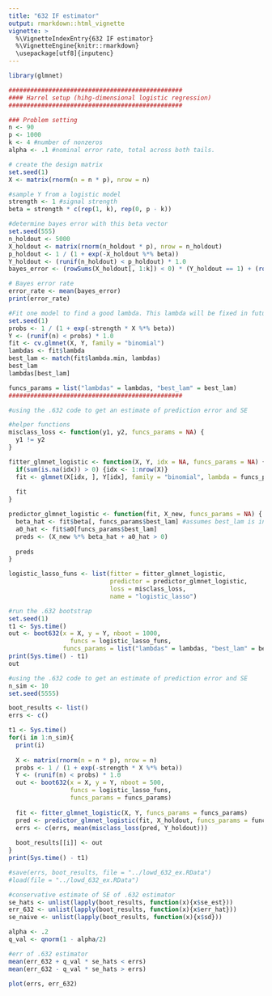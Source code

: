 ```yaml
---
title: "632 IF estimator"
output: rmarkdown::html_vignette
vignette: >
  %\VignetteIndexEntry{632 IF estimator}
  %\VignetteEngine{knitr::rmarkdown}
  \usepackage[utf8]{inputenc}
---
```



```r
library(glmnet)
```


```r
################################################
#### Harrel setup (hihg-dimensional logistic regression)
################################################

### Problem setting
n <- 90
p <- 1000
k <- 4 #number of nonzeros
alpha <- .1 #nominal error rate, total across both tails.

# create the design matrix 
set.seed(1)
X <- matrix(rnorm(n = n * p), nrow = n)

#sample Y from a logistic model
strength <- 1 #signal strength
beta = strength * c(rep(1, k), rep(0, p - k))

#determine bayes error with this beta vector
set.seed(555)
n_holdout <- 5000
X_holdout <- matrix(rnorm(n_holdout * p), nrow = n_holdout)
p_holdout <- 1 / (1 + exp(-X_holdout %*% beta))
Y_holdout <- (runif(n_holdout) < p_holdout) * 1.0
bayes_error <- (rowSums(X_holdout[, 1:k]) < 0) * (Y_holdout == 1) + (rowSums(X_holdout[, 1:k]) > 0) * (Y_holdout == 0)

# Bayes error rate
error_rate <- mean(bayes_error)
print(error_rate)

#Fit one model to find a good lambda. This lambda will be fixed in future simulations.
set.seed(1)
probs <- 1 / (1 + exp(-strength * X %*% beta))
Y <- (runif(n) < probs) * 1.0
fit <- cv.glmnet(X, Y, family = "binomial")
lambdas <- fit$lambda
best_lam <- match(fit$lambda.min, lambdas)
best_lam
lambdas[best_lam]

funcs_params = list("lambdas" = lambdas, "best_lam" = best_lam)
################################################
```


```r
#using the .632 code to get an estimate of prediction error and SE

#helper functions
misclass_loss <- function(y1, y2, funcs_params = NA) {
  y1 != y2
} 

fitter_glmnet_logistic <- function(X, Y, idx = NA, funcs_params = NA) {
  if(sum(is.na(idx)) > 0) {idx <- 1:nrow(X)}
  fit <- glmnet(X[idx, ], Y[idx], family = "binomial", lambda = funcs_params$lambdas) #assumes lambda is in global env
  
  fit
}

predictor_glmnet_logistic <- function(fit, X_new, funcs_params = NA) {
  beta_hat <- fit$beta[, funcs_params$best_lam] #assumes best_lam is in global env
  a0_hat <- fit$a0[funcs_params$best_lam]
  preds <- (X_new %*% beta_hat + a0_hat > 0)
  
  preds
} 

logistic_lasso_funs <- list(fitter = fitter_glmnet_logistic,
                            predictor = predictor_glmnet_logistic,
                            loss = misclass_loss,
                            name = "logistic_lasso")
```

```r
#run the .632 bootstrap
set.seed(1)
t1 <- Sys.time()
out <- boot632(x = X, y = Y, nboot = 1000, 
                 funcs = logistic_lasso_funs,
               funcs_params = list("lambdas" = lambdas, "best_lam" = best_lam))
print(Sys.time() - t1)
out 
```

```r
#using the .632 code to get an estimate of prediction error and SE
n_sim <- 10
set.seed(5555)

boot_results <- list()
errs <- c()

t1 <- Sys.time()
for(i in 1:n_sim){
  print(i)
  
  X <- matrix(rnorm(n = n * p), nrow = n)
  probs <- 1 / (1 + exp(-strength * X %*% beta))
  Y <- (runif(n) < probs) * 1.0
  out <- boot632(x = X, y = Y, nboot = 500, 
                 funcs = logistic_lasso_funs,
                 funcs_params = funcs_params)
  
  fit <- fitter_glmnet_logistic(X, Y, funcs_params = funcs_params)
  pred <- predictor_glmnet_logistic(fit, X_holdout, funcs_params = funcs_params)
  errs <- c(errs, mean(misclass_loss(pred, Y_holdout)))
  
  boot_results[[i]] <- out
}
print(Sys.time() - t1)

#save(errs, boot_results, file = "../lowd_632_ex.RData")
#load(file = "../lowd_632_ex.RData")

#conservative estimate of SE of .632 estimator
se_hats <- unlist(lapply(boot_results, function(x){x$se_est}))
err_632 <- unlist(lapply(boot_results, function(x){x$err_hat}))
se_naive <- unlist(lapply(boot_results, function(x){x$sd}))

alpha <- .2
q_val <- qnorm(1 - alpha/2)

#err of .632 estimator
mean(err_632 + q_val * se_hats < errs)
mean(err_632 - q_val * se_hats > errs)

plot(errs, err_632)
```
